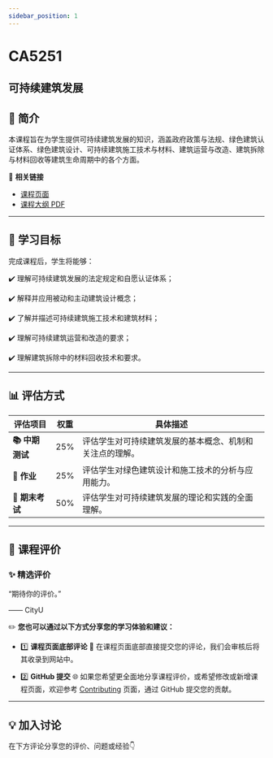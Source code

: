 ```yaml
---
sidebar_position: 1
---
```


# CA5251
## 可持续建筑发展

## **📘 简介**
本课程旨在为学生提供可持续建筑发展的知识，涵盖政府政策与法规、绿色建筑认证体系、绿色建筑设计、可持续建筑施工技术与材料、建筑运营与改造、建筑拆除与材料回收等建筑生命周期中的各个方面。

🔗 **相关链接**
- [课程页面](https://www.cityu.edu.hk/catalogue/pg/202526/course/CA5251.htm)
- [课程大纲 PDF](https://www.cityu.edu.hk/catalogue/pg/202526/course/CA5251.pdf)

---

## **🎯 学习目标**

完成课程后，学生将能够：

✔️ 理解可持续建筑发展的法定规定和自愿认证体系；

✔️ 解释并应用被动和主动建筑设计概念；

✔️ 了解并描述可持续建筑施工技术和建筑材料；

✔️ 理解可持续建筑运营和改造的要求；

✔️ 理解建筑拆除中的材料回收技术和要求。

---

## **📊 评估方式**

| **评估项目**          | **权重** | **具体描述**                                                                                       |
|----------------------|---------|---------------------------------------------------------------------------------------------------|
| **📚 中期测试**        | 25%     | 评估学生对可持续建筑发展的基本概念、机制和关注点的理解。                                          |
| **📝 作业**            | 25%     | 评估学生对绿色建筑设计和施工技术的分析与应用能力。                                                  |
| **📝 期末考试**        | 50%     | 评估学生对可持续建筑发展的理论和实践的全面理解。                                                 |

---

## **💬 课程评价**

### ✨ **精选评价**
<div className={commentStyles.commentBox}>
    <p className={commentStyles.commentText}>
        “期待你的评价。”
    </p>
    <p className={commentStyles.commentAuthor}>—— CityU</p>
</div>

✏️ **您也可以通过以下方式分享您的学习体验和建议：**

- 1️⃣ **课程页面底部评论**
💬 在课程页面底部直接提交您的评论，我们会审核后将其收录到网站中。

- 2️⃣ **GitHub 提交**
🌐 如果您希望更全面地分享课程评价，或希望修改或新增课程页面，欢迎参考 [Contributing](/contributing) 页面，通过 GitHub 提交您的贡献。

---

## **💡 加入讨论**

在下方评论分享您的评价、问题或经验👇
<Utterances />